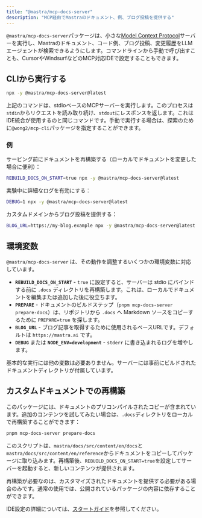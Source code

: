 ```yaml
---
title: "@mastra/mcp-docs-server"
description: "MCP経由でMastraのドキュメント、例、ブログ投稿を提供する"
---
```


`@mastra/mcp-docs-server`パッケージは、小さな[Model Context Protocol](https://github.com/modelcontextprotocol/mcp)サーバーを実行し、Mastraのドキュメント、コード例、ブログ投稿、変更履歴をLLMエージェントが検索できるようにします。コマンドラインから手動で呼び出すことも、CursorやWindsurfなどのMCP対応IDEで設定することもできます。

## CLIから実行する

```bash
npx -y @mastra/mcp-docs-server@latest
```

上記のコマンドは、stdioベースのMCPサーバーを実行します。このプロセスは`stdin`からリクエストを読み取り続け、`stdout`にレスポンスを返します。これはIDE統合が使用するのと同じコマンドです。手動で実行する場合は、探索のために`@wong2/mcp-cli`パッケージを指定することができます。

### 例

サービング前にドキュメントを再構築する（ローカルでドキュメントを変更した場合に便利）：

```bash
REBUILD_DOCS_ON_START=true npx -y @mastra/mcp-docs-server@latest
```

実験中に詳細なログを有効にする：

```bash
DEBUG=1 npx -y @mastra/mcp-docs-server@latest
```

カスタムドメインからブログ投稿を提供する：

```bash
BLOG_URL=https://my-blog.example npx -y @mastra/mcp-docs-server@latest
```

## 環境変数

`@mastra/mcp-docs-server` は、その動作を調整するいくつかの環境変数に対応しています。

- **`REBUILD_DOCS_ON_START`** - `true` に設定すると、サーバーは stdio にバインドする前に `.docs` ディレクトリを再構築します。これは、ローカルでドキュメントを編集または追加した後に役立ちます。
- **`PREPARE`** - ドキュメントのビルドステップ（`pnpm mcp-docs-server prepare-docs`）は、リポジトリから `.docs` へ Markdown ソースをコピーするために `PREPARE=true` を探します。
- **`BLOG_URL`** - ブログ記事を取得するために使用されるベースURLです。デフォルトは `https://mastra.ai` です。
- **`DEBUG`** または **`NODE_ENV=development`** - `stderr` に書き込まれるログを増やします。

基本的な実行には他の変数は必要ありません。サーバーには事前にビルドされたドキュメントディレクトリが付属しています。

## カスタムドキュメントでの再構築

このパッケージには、ドキュメントのプリコンパイルされたコピーが含まれています。追加のコンテンツを試してみたい場合は、`.docs`ディレクトリをローカルで再構築することができます：

```bash
pnpm mcp-docs-server prepare-docs
```

このスクリプトは、`mastra/docs/src/content/en/docs`と`mastra/docs/src/content/en/reference`からドキュメントをコピーしてパッケージに取り込みます。再構築後、`REBUILD_DOCS_ON_START=true`を設定してサーバーを起動すると、新しいコンテンツが提供されます。

再構築が必要なのは、カスタマイズされたドキュメントを提供する必要がある場合のみです。通常の使用では、公開されているパッケージの内容に依存することができます。

IDE設定の詳細については、[スタートガイド](/docs/getting-started/mcp-docs-server)を参照してください。
